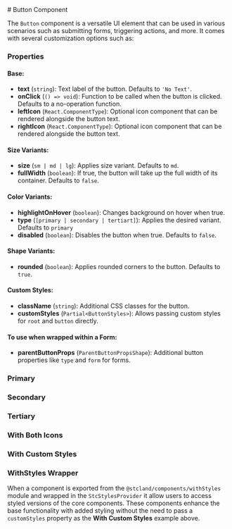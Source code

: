 
<Meta of={ButtonStories} />
# Button Component

The `Button` component is a versatile UI element that can be used in various scenarios such as submitting forms, triggering actions, and more. It comes with several customization options such as:

### Properties

#### Base:
- **text** (`string`): Text label of the button. Defaults to `'No Text'`.
- **onClick** (`() => void`): Function to be called when the button is clicked. Defaults to a no-operation function.
- **leftIcon** (`React.ComponentType`): Optional icon component that can be rendered alongside the button text.
- **rightIcon** (`React.ComponentType`): Optional icon component that can be rendered alongside the button text.
#### Size Variants:
- **size** (`sm | md | lg`): Applies size variant. Defaults to `md`.
- **fullWidth** (`boolean`): If true, the button will take up the full width of its container. Defaults to `false`.
#### Color Variants:
- **highlightOnHover** (`boolean`): Changes background on hover when true.
- **type** (`[primary | secondary | tertiart]`): Applies the desired variant. Defaults to `primary`
- **disabled** (`boolean`): Disables the button when true. Defaults to `false`.
#### Shape Variants:
- **rounded** (`boolean`): Applies rounded corners to the button. Defaults to `true`.
#### Custom Styles:
- **className** (`string`): Additional CSS classes for the button.
- **customStyles** (`Partial<ButtonStyles>`): Allows passing custom styles for `root` and `button` directly.
#### To use when wrapped within a Form:
- **parentButtonProps** (`ParentButtonPropsShape`): Additional button properties like `type` and `form` for forms.


### Primary

<Canvas of={ButtonStories.Primary} />

### Secondary

<Canvas of={ButtonStories.Secondary} />

### Tertiary

<Canvas of={ButtonStories.Tertiary} />

### With Both Icons

<Canvas of={ButtonStories.WithIcons} />

### With Custom Styles

<Canvas of={ButtonStories.WithCustomStyles} />

### WithStyles Wrapper

When a component is exported from the `@stcland/components/withStyles` module and wrapped in the `StcStylesProvider` it allow 
users to access styled versions of the core components. These components enhance the base functionality with added styling without
the need to pass a `customStyles` property as the **With Custom Styles** example above.

<Canvas of={ButtonStories.WithStyles} />